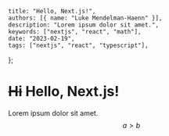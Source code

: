 	title: "Hello, Next.js!",
	authors: [{ name: "Luke Mendelman-Haenn" }],
	description: "Lorem ipsum dolor sit amet.",
	keywords: ["nextjs", "react", "math"],
	date: "2023-02-19",
	tags: ["nextjs", "react", "typescript"],
};

# ~~Hi~~ Hello, Next.js!

Lorem ipsum dolor sit amet. $$ a > b $$
